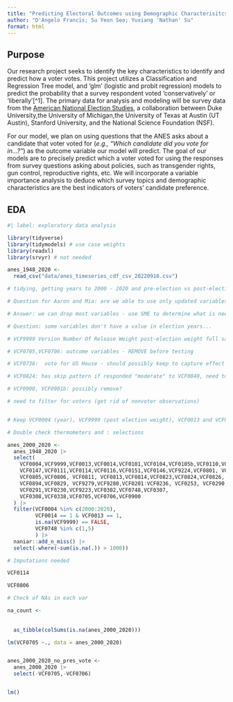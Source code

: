 ```yaml
---
title: "Predicting Electoral Outcomes using Demographic Characterisitcs"
author: "D'Angelo Francis; Su Yeon Seo; Yuxiang 'Nathan' Su"
format: html
---
```



## Purpose

Our research project seeks to identify the key characteristics to identify and predict how a voter votes. 
 This project utilizes a Classification and Regression Tree model, and 'glm' (logistic and probit regression) models to predict the probability that a survey respondent voted 'conservatively' or 'liberally'[^1]. The primary data for analysis and modeling will be survey data from the [American National Election Studies](https://electionstudies.org/), a collaboration between Duke University,the University of Michigan,the University of Texas at Austin (UT Austin), Stanford University, and the National Science Foundation (NSF).  

For our model, we plan on using questions that the ANES asks about a candidate that voter voted for (*e.g., "Which candidate did you vote for in...?"*) as the outcome variable our model will predict. The goal of our models are to precisely predict which a voter voted for using the responses from survey questions asking about policies, such as transgender rights, gun control, reproductive rights, etc. We will incorporate a variable importance analysis to deduce which survey topics and demographic characteristics are the best indicators of voters' candidate preference.

## EDA

```r
#| label: exploratory data analysis 

library(tidyverse)
library(tidymodels) # use case weights 
library(readxl)
library(srvyr) # not needed

anes_1948_2020 <- 
  read_csv("data/anes_timeseries_cdf_csv_20220916.csv")

# tidying, getting years to 2000 - 2020 and pre-election vs post-election

# Question for Aaron and Mia: are we able to use only updated variables (~70) plus key ones (such as race indicators) to do modeling, or would that be detrimental to our model?

# Answer: we can drop most variables - use SME to determine what is needed

# Question: some variables don't have a value in election years...

# VCF9999 Version Number Of Release Weight post-election weight full sample - is it ok to drop obs with missing weight?

# VCF0705,VCF0706: outcome variables - REMOVE before testing

# VCF0736:  vote for US House - should possibly keep to capture effect of ballot splitting 

# VCF0824: has skip pattern if responded "moderate" to VCF0849, need to address

# VCF0900, VCF0901b: possibly remove? 

# need to filter for voters (get rid of nonvoter observations)


# Keep VCF0004 (year), VCF9999 (post election weight), VCF0013 and VCF0014 (post and pre election completion indicator), and VCF0748 (voted on election day or not)

# Double check thermometers and : selections

anes_2000_2020 <- 
  anes_1948_2020 |>
  select(
    VCF0004,VCF9999,VCF0013,VCF0014,VCF0101,VCF0104,VCF0105b,VCF0110,VCF0128,
    VCF0147,VCF0111,VCF0114,VCF0116,VCF0151,VCF0146,VCF9224,VCF0801, VCF0803,
    VCF0805,VCF0806, VCF0811, VCF0813,VCF0814,VCF0823,VCF0824,VCF0826,
    VCF0894,VCF0829, VCF9279,VCF9280,VCF0201:VCF0236, VCF0253, VCF0290, 
    VCF0291,VCF0230,VCF9223,VCF0302,VCF0748,VCF0307,
    VCF0308,VCF0338,VCF0705,VCF0706,VCF0900
  ) |>
  filter(VCF0004 %in% c(2000:2020), 
         VCF0014 == 1 & VCF0013 == 1, 
         is.na(VCF9999) == FALSE,
         VCF0748 %in% c(1,5)
         ) |> 
  naniar::add_n_miss() |>
  select(-where(~sum(is.na(.)) > 1000))

# Imputations needed

VCF0114

VCF0806

# Check of NAs in each var

na_count <-
  
  
  as_tibble(colSums(is.na(anes_2000_2020)))

lm(VCF0705 ~., data = anes_2000_2020)


anes_2000_2020_no_pres_vote <- 
  anes_2000_2020 |>
  select(-VCF0705,-VCF0706)


lm()

```